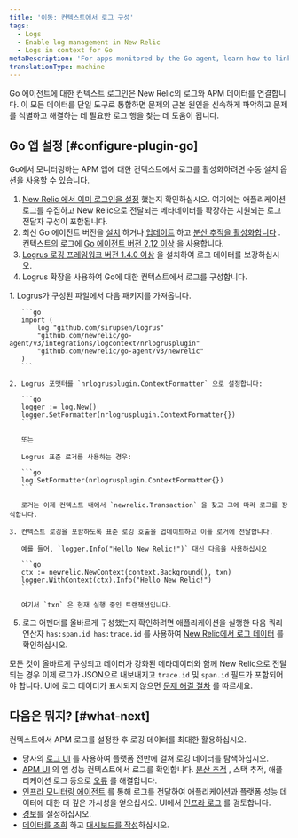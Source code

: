 ```yaml
---
title: '이동: 컨텍스트에서 로그 구성'
tags:
  - Logs
  - Enable log management in New Relic
  - Logs in context for Go
metaDescription: 'For apps monitored by the Go agent, learn how to link log data with related data across the rest of the New Relic platform.'
translationType: machine
---
```


Go 에이전트에 대한 컨텍스트 로그인은 New Relic의 로그와 APM 데이터를 연결합니다. 이 모든 데이터를 단일 도구로 통합하면 문제의 근본 원인을 신속하게 파악하고 문제를 식별하고 해결하는 데 필요한 로그 행을 찾는 데 도움이 됩니다.

## Go 앱 설정 [#configure-plugin-go]

Go에서 모니터링하는 APM 앱에 대한 컨텍스트에서 로그를 활성화하려면 수동 설치 옵션을 사용할 수 있습니다.

1. [New Relic 에서 이미 로그인을 설정](/docs/logs/enable-log-management-new-relic/enable-log-monitoring-new-relic/enable-log-management-new-relic/) 했는지 확인하십시오. 여기에는 애플리케이션 로그를 수집하고 New Relic으로 전달되는 메타데이터를 확장하는 지원되는 로그 전달자 구성이 포함됩니다.
2. 최신 Go 에이전트 버전을 [설치](/docs/agents/go-agent/installation/install-new-relic-go/) 하거나 [업데이트](/docs/agents/go-agent/installation/update-go-agent/) 하고 [분산 추적을 활성화합니다](/docs/distributed-tracing/enable-configure/quick-start/) . 컨텍스트의 로그에 [Go 에이전트 버전 2.12 이상](/docs/release-notes/agent-release-notes/go-release-notes/) 을 사용합니다.
3. [Logrus 로깅 프레임워크 버전 1.4.0 이상](https://github.com/sirupsen/logrus) 을 설치하여 로그 데이터를 보강하십시오.
4. Logrus 확장을 사용하여 Go에 대한 컨텍스트에서 로그를 구성합니다.

<CollapserGroup>
  <Collapser
    id="go-logrus"
    title="Logrus로 구성 이동"
  >
    1. Logrus가 구성된 파일에서 다음 패키지를 가져옵니다.

       ```go
       import (
           log "github.com/sirupsen/logrus"
           "github.com/newrelic/go-agent/v3/integrations/logcontext/nrlogrusplugin"
           "github.com/newrelic/go-agent/v3/newrelic"
       )
       ```

    2. Logrus 포맷터를 `nrlogrusplugin.ContextFormatter` 으로 설정합니다:

       ```go
       logger := log.New()
       logger.SetFormatter(nrlogrusplugin.ContextFormatter{})
       ```

       또는

       Logrus 표준 로거를 사용하는 경우:

       ```go
       log.SetFormatter(nrlogrusplugin.ContextFormatter{})
       ```

       로거는 이제 컨텍스트 내에서 `newrelic.Transaction` 을 찾고 그에 따라 로그를 장식합니다.

    3. 컨텍스트 로깅을 포함하도록 표준 로깅 호출을 업데이트하고 이를 로거에 전달합니다.

       예를 들어, `logger.Info("Hello New Relic!")` 대신 다음을 사용하십시오

       ```go
       ctx := newrelic.NewContext(context.Background(), txn)
       logger.WithContext(ctx).Info("Hello New Relic!")
       ```

       여기서 `txn` 은 현재 실행 중인 트랜잭션입니다.
  </Collapser>
</CollapserGroup>

5. 로그 어펜더를 올바르게 구성했는지 확인하려면 애플리케이션을 실행한 다음 쿼리 연산자 `has:span.id has:trace.id` 를 사용하여 [New Relic에서 로그 데이터](/docs/logs/log-management/ui-data/use-logs-ui/) 를 확인하십시오.

모든 것이 올바르게 구성되고 데이터가 강화된 메타데이터와 함께 New Relic으로 전달되는 경우 이제 로그가 JSON으로 내보내지고 `trace.id` 및 `span.id` 필드가 포함되어야 합니다. UI에 로그 데이터가 표시되지 않으면 [문제 해결 절차](/docs/logs/log-management/troubleshooting/no-log-data-appears-ui/) 를 따르세요.

## 다음은 뭐지? [#what-next]

컨텍스트에서 APM 로그를 설정한 후 로깅 데이터를 최대한 활용하십시오.

* 당사의 [로그 UI](/docs/logs/log-management/ui-data/use-logs-ui/) 를 사용하여 플랫폼 전반에 걸쳐 로깅 데이터를 탐색하십시오.
* [APM UI](/docs/logs/log-management/ui-data/use-logs-ui/#links) 의 앱 성능 컨텍스트에서 로그를 확인합니다. [분산 추적](/docs/apm/distributed-tracing/ui-data/understand-use-distributed-tracing-data) , 스택 추적, 애플리케이션 로그 등으로 [오류](/docs/apm/apm-ui-pages/error-analytics/errors-page-find-fix-verify-problems/) 를 해결합니다.
* [인프라 모니터링 에이전트](/docs/logs/enable-log-management-new-relic/enable-log-monitoring-new-relic/forward-your-logs-using-infrastructure-agent/) 를 통해 로그를 전달하여 애플리케이션과 플랫폼 성능 데이터에 대한 더 깊은 가시성을 얻으십시오. UI에서 [인프라 로그](/docs/logs/log-management/ui-data/use-logs-ui/#links) 를 검토합니다.
* [경보](/docs/alerts-applied-intelligence/new-relic-alerts/alert-conditions/create-alert-conditions/)를 설정하십시오.
* [데이터를 조회](/docs/query-your-data/explore-query-data/get-started/introduction-querying-new-relic-data/) 하고 [대시보드를 작성](/docs/query-your-data/explore-query-data/dashboards/introduction-dashboards/)하십시오.